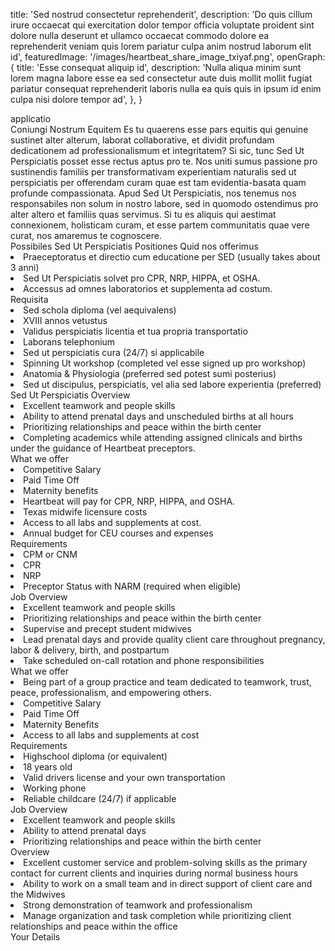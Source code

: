   title: 'Sed nostrud consectetur reprehenderit',
  description: 'Do quis cillum irure occaecat qui exercitation dolor tempor officia voluptate proident sint dolore nulla deserunt et ullamco occaecat commodo dolore ea reprehenderit veniam quis lorem pariatur culpa anim nostrud laborum elit id',
  featuredImage: '/images/heartbeat_share_image_txiyaf.png',
  openGraph: {
    title: 'Esse consequat aliquip id',
    description: 'Nulla aliqua minim sunt lorem magna labore esse ea sed consectetur aute duis mollit mollit fugiat pariatur consequat reprehenderit laboris nulla ea quis quis in ipsum id enim culpa nisi dolore tempor ad',
  },
}


<Navbar className="bg-body2" />

<Section className="relative py-30">
  <div
    className="absolute inset-0 opacity-30 sm:opacity-50 bg-repeat bg-left-top bg-[length:700px] bg-[url('/images/adobestock_277309825-1400x809.jpg')]"
  ></div>
  <div
    className="absolute inset-0 bg-gradient-to-r from-white to-transparent [background-image:linear-gradient(to_right,rgb(255_255_255)_0%,rgb(255_255_255_/_0%)_100%),linear-gradient(to_bottom,rgb(255_255_255)_0%,rgb(255_255_255_/_0%)_100%),linear-gradient(to_top,rgb(255_255_255)_0%,rgb(255_255_255_/_0%)_70%)]"
  ></div>
  <Accent className="absolute left-[120%] sm:left-full top-30 transform rotate-90 origin-top-left z-0 whitespace-nowrap opacity-5 sm:opacity-10" color="text-accent" fontSize="text-[10rem] lg:text-[12rem]">applicatio</Accent>
  <div className="relative">
    <Heading id="learn-more" as="h1" className="max-w-2xl">Coniungi Nostrum Equitem</Heading>
    <Paragraph className="max-w-lg">Es tu quaerens esse pars equitis qui genuine sustinet alter alterum, laborat collaborative, et dividit profundam dedicationem ad professionalismum et integritatem? Si sic, tunc Sed Ut Perspiciatis posset esse rectus aptus pro te. Nos uniti sumus passione pro sustinendis familiis per transformativam experientiam naturalis sed ut perspiciatis per offerendam curam quae est tam evidentia-basata quam profunde compassionata.</Paragraph>
    <Paragraph className="max-w-lg" margin="pb-0">Apud Sed Ut Perspiciatis, nos tenemus nos responsabiles non solum in nostro labore, sed in quomodo ostendimus pro alter altero et familiis quas servimus. Si tu es aliquis qui aestimat connexionem, holisticam curam, et esse partem communitatis quae vere curat, nos amaremus te cognoscere.</Paragraph>
  </div>
</Section>
<Section className="relative pb-30">
  <Heading as="h2">Possibiles Sed Ut Perspiciatis Positiones</Heading>
  <Accordion headingText="Sed Ut Discipulus">
    <Heading as="h4">Quid nos offerimus</Heading>
    <List className="mb-8">
      <Li>Praeceptoratus et directio cum educatione per SED (usually takes about 3 anni)</Li>
      <Li>Sed Ut Perspiciatis solvet pro CPR, NRP, HIPPA, et OSHA.</Li>
      <Li>Accessus ad omnes laboratorios et supplementa ad costum.</Li>
    </List>
    <Heading as="h4">Requisita</Heading>
    <List className="mb-8">
      <Li>Sed schola diploma (vel aequivalens)</Li>
      <Li>XVIII annos vetustus</Li>
      <Li>Validus perspiciatis licentia et tua propria transportatio</Li>
      <Li>Laborans telephonium</Li>
      <Li>Sed ut perspiciatis cura (24/7) si applicabile</Li>
      <Li>Spinning Ut workshop (completed vel esse signed up pro workshop)</Li>
      <Li>Anatomia & Physiologia (preferred sed potest sumi posterius)</Li>
      <Li>Sed ut discipulus, perspiciatis, vel alia sed labore experientia (preferred)</Li>
    </List>
    <Heading as="h4">Sed Ut Perspiciatis Overview</Heading>
    <List className="mb-8">
      <Li>Excellent teamwork and people skills</Li>
      <Li>Ability to attend prenatal days and unscheduled births at all hours</Li>
      <Li>Prioritizing relationships and peace within the birth center</Li>
      <Li>Completing academics while attending assigned clinicals and births under the guidance of Heartbeat preceptors.</Li>
    </List>
  </Accordion>
  <Accordion headingText="Midwife">
    <Heading as="h4">What we offer</Heading>
    <List className="mb-8">
      <Li>Competitive Salary</Li>
      <Li>Paid Time Off</Li>
      <Li>Maternity benefits</Li>
      <Li>Heartbeat will pay for CPR, NRP, HIPPA, and OSHA.</Li>
      <Li>Texas midwife licensure costs</Li>
      <Li>Access to all labs and supplements at cost.</Li>
      <Li>Annual budget for CEU courses and expenses</Li>
    </List>
    <Heading as="h4">Requirements</Heading>
    <List className="mb-8">
      <Li>CPM or CNM</Li>
      <Li>CPR</Li>
      <Li>NRP</Li>
      <Li>Preceptor Status with NARM (required when eligible)</Li>
    </List>
    <Heading as="h4">Job Overview</Heading>
    <List className="mb-8">
      <Li>Excellent teamwork and people skills</Li>
      <Li>Prioritizing relationships and peace within the birth center</Li>
      <Li>Supervise and precept student midwives</Li>
      <Li>Lead prenatal days and provide quality client care throughout pregnancy, labor & delivery, birth, and postpartum</Li>
      <Li>Take scheduled on-call rotation and phone responsibilities</Li>
    </List>
  </Accordion>
  <Accordion headingText="Receptionist">
    <Heading as="h4">What we offer</Heading>
    <List className="mb-8">
      <Li>Being part of a group practice and team dedicated to teamwork, trust, peace, professionalism, and empowering others.</Li>
      <Li>Competitive Salary</Li>
      <Li>Paid Time Off</Li>
      <Li>Maternity Benefits</Li>
      <Li>Access to all labs and supplements at cost</Li>
    </List>
    <Heading as="h4">Requirements</Heading>
    <List className="mb-8">
      <Li>Highschool diploma (or equivalent)</Li>
      <Li>18 years old</Li>
      <Li>Valid drivers license and your own transportation</Li>
      <Li>Working phone</Li>
      <Li>Reliable childcare (24/7) if applicable</Li>
    </List>
    <Heading as="h4">Job Overview</Heading>
    <List className="mb-8">
      <Li>Excellent teamwork and people skills</Li>
      <Li>Ability to attend prenatal days</Li>
      <Li>Prioritizing relationships and peace within the birth center</Li>
    </List>
    <Heading as="h4">Overview</Heading>
    <List className="mb-8">
      <Li>Excellent customer service and problem-solving skills as the primary contact for current clients and inquiries during normal business hours</Li>
      <Li>Ability to work on a small team and in direct support of client care and the Midwives</Li>
      <Li>Strong demonstration of teamwork and professionalism</Li>
      <Li>Manage organization and task completion while prioritizing client relationships and peace within the office</Li>
    </List>
  </Accordion>
</Section>
<Section className="py-20 md:py-30 bg-body2 relative">
  <Heading as="h2" className='text-center'>Your Details</Heading>
  <Form classname='max-w-3xl mx-auto'>
    <FormInput name="emailSubject" defaultValue="Job Application" label="Email Subject" hidden />
    <FormName name1="firstName" name2="lastName" placeholder1="First name*" placeholder2="Last name*" label1="First Name" label2="Last Name" requiredFirst requiredSecond />
    <FormInput name="email" type="email" placeholder="Email*" label="Email" required />
    <FormInput name="phone" type="tel" placeholder="Phone*" label="Phone" required />
    <FormRadioGroup heading="Do you currently live in Lubbock? Planning on relocating to Lubbock?" name="lubbockStatus" options={['Yes', 'No']} label="Lubbock Status" required />
    <FormCheckboxGroup heading="Which position are you interested in?*" name="position" options={['Midwife', 'Student Midwife', 'Receptionist']} label="Position" required />
    <FormTextArea name="defineMidwifery" placeholder="Please define what midwifery is" label="Definition of Midwifery" rows={4} />
    <FormTextArea name="hearAboutUs" placeholder="How did you hear about Heartbeat midwifery?*" label="How Did You Hear About Us?" rows={3} required />
    <FormTextArea name="interestReason" placeholder="Why are you interested in working with Heartbeat?" rows={3} label="Reason for Interest" />
    <FormTextArea name="birthExperience" placeholder="Describe any previous birth work experience in detail:" rows={4} label="Previous Birth Experience" />
    <FormUpload id="files" name="files" label="Uploaded Files" multiple />
    <Heading as="h3" margin="mb-0 mt-8">Reference Contact Information</Heading>
    <Paragraph margin="my-0">Preferably 2 midwives you have worked with and most recent employer.</Paragraph>
    <Heading as="h4" margin="mb-0">Reference Person 1</Heading>
    <FormName name1="ref1FirstName" name2="ref1LastName" placeholder1="First name*" placeholder2="Last name*" requiredFirst requiredSecond label1="Reference 1 First Name" label2="Reference 1 Last Name" />
    <FormInput name="ref1Email" type="email" placeholder="Email*" required label="Reference 1 Email" />
    <FormInput name="ref1Phone" type="tel" placeholder="Phone*" required label="Reference 1 Phone" />
    <Heading as="h4" margin="mb-0">Reference Person 2</Heading>
    <FormName name1="ref2FirstName" name2="ref2LastName" placeholder1="First name" placeholder2="Last name" label1="Reference 2 First Name" label2="Reference 2 Last Name" />
    <FormInput name="ref2Email" type="email" placeholder="Email" label="Reference 2 Email" />
    <FormInput name="ref2Phone" type="tel" placeholder="Phone" label="Reference 2 Phone" />
    <Heading as="h4" margin="mb-0">Reference Person 3</Heading>
    <FormName name1="ref3FirstName" name2="ref3LastName" placeholder1="First name" placeholder2="Last name" label1="Reference 3 First Name" label2="Reference 3 Last Name" />
    <FormInput name="ref3Email" type="email" placeholder="Email" label="Reference 3 Email" />
    <FormInput name="ref3Phone" type="tel" placeholder="Phone" label="Reference 3 Phone" />
    <FormButton name="submit" label="Submit Application" submitMessage="Application submitted."/>

  </Form>
</Section>
